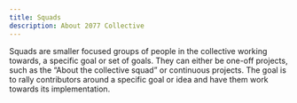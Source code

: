```yaml
---
title: Squads
description: About 2077 Collective
---
```


Squads are smaller focused groups of people in the collective working towards, a specific goal or set of goals.
They can either be one-off projects, such as the “About the collective squad” or continuous projects.
The goal is to rally contributors around a specific goal or idea and have them work towards its implementation.